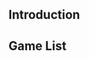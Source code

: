 == Introduction ==
{{i18n
|en=This page is dedicated to listing popular works made with LuaSTG.
|zh=本页面列出了使用LuaSTG制作的活跃作品。
}}
== Game List ==
<table class="doujinworklist">
{{SimpleGameInfo
| Name=东方幻梦笺~Touhou Phantasm Dream
| Cover=jpg
| Date=2015-08-01
| Producer=龙皇社
}}
{{SimpleGameInfo
| Name=东方宵海格 ～ the Unvisible Wing
| Cover=jpg
| Date=2018-08-02
| Producer=OSY搞事组
}}
{{SimpleGameInfo
| Name=東方稀濳群 ～ Unstable and Unimaginable Power.
| Cover=png
| Date=2018-09-30
| Producer=Team Magnitude Manipulators
}}
{{SimpleGameInfo
| Name=东方宵海格 ～ the Unvisible Wing·光影篇
| Cover=jpg
| Date=2018-11-05
| Producer=OSY搞事组
}}
{{SimpleGameInfo
| Name=东方宵海格 ～ the Unvisible Wing·搞事篇
| Cover=png
| Date=2019-04-19
| Producer=OSY搞事组
}}
{{SimpleGameInfo
| Name=东方龙隐谈 ～ Chaos of Black Loong
| Cover=jpg
| Date=	2019-08-16
| Producer=龙皇社
}}
{{SimpleGameInfo
| Name=东方祈华梦 ～ Elegant Impermanence of Sakura.
| Cover=png
| Date=2020-04-16
| Producer=东方祈华梦制作组
}}
{{SimpleGameInfo
| Name=东方时裂空 ～ Numerology of Artifacts.
| Cover=jpg
| Date=2019-05-12 (Demo)
| Producer=顺毛犬制作组
}}
{{SimpleGameInfo
| Name=东方梦无垠~The Unreachable Oneireborder
| Cover=jpg
| Date=2019-08-17 (Demo)
| Producer=实界
}}
{{SimpleGameInfo
| Name=东方栖霞园 ~ Blue devil in the Belvedere.
| Cover=jpg
| Date=2020-08-28 (Demo)
| Producer=东方祈华梦制作组
}}
{{SimpleGameInfo
| Name=東方儀式城 ～ Magnificent and Ancient Record.
| Cover=png
| Date=2019-07-16 (Announce)
| Producer=Team Magnitude Manipulators
}}
</table>
